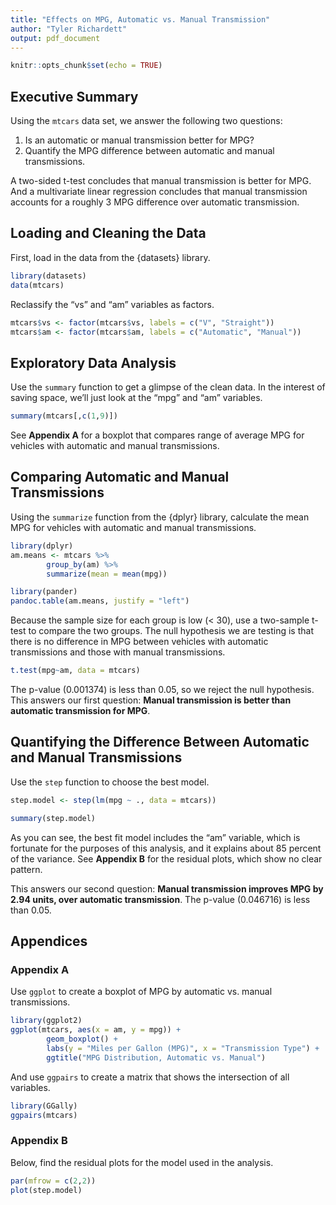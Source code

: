 ```yaml
---
title: "Effects on MPG, Automatic vs. Manual Transmission"
author: "Tyler Richardett"
output: pdf_document
---
```


```r
knitr::opts_chunk$set(echo = TRUE)
```

## Executive Summary

Using the ```mtcars``` data set, we answer the following two questions:

1. Is an automatic or manual transmission better for MPG?
2. Quantify the MPG difference between automatic and manual transmissions.

A two-sided t-test concludes that manual transmission is better for MPG. And a multivariate linear regression concludes that manual transmission accounts for a roughly 3 MPG difference over automatic transmission.

## Loading and Cleaning the Data

First, load in the data from the {datasets} library.

``` r
library(datasets)
data(mtcars)
```

Reclassify the "vs" and "am" variables as factors.

```r
mtcars$vs <- factor(mtcars$vs, labels = c("V", "Straight"))
mtcars$am <- factor(mtcars$am, labels = c("Automatic", "Manual"))
```

## Exploratory Data Analysis

Use the ```summary``` function to get a glimpse of the clean data. In the interest of saving space, we'll just look at the "mpg" and "am" variables.

``` r
summary(mtcars[,c(1,9)])
```

See **Appendix A** for a boxplot that compares range of average MPG for vehicles with automatic and manual transmissions.

## Comparing Automatic and Manual Transmissions

Using the ```summarize``` function from the {dplyr} library, calculate the mean MPG for vehicles with automatic and manual transmissions.

```r
library(dplyr)
am.means <- mtcars %>%
        group_by(am) %>%
        summarize(mean = mean(mpg))
```

``` r
library(pander)
pandoc.table(am.means, justify = "left")
```

Because the sample size for each group is low (< 30), use a two-sample t-test to compare the two groups. The null hypothesis we are testing is that there is no difference in MPG between vehicles with automatic transmissions and those with manual transmissions.

``` r
t.test(mpg~am, data = mtcars)
```

The p-value (0.001374) is less than 0.05, so we reject the null hypothesis. This answers our first question: **Manual transmission is better than automatic transmission for MPG**.

## Quantifying the Difference Between Automatic and Manual Transmissions

Use the ```step``` function to choose the best model.

``` r
step.model <- step(lm(mpg ~ ., data = mtcars))
```

``` r
summary(step.model)
```

As you can see, the best fit model includes the "am" variable, which is fortunate for the purposes of this analysis, and it explains about 85 percent of the variance. See **Appendix B** for the residual plots, which show no clear pattern.

This answers our second question: **Manual transmission improves MPG by 2.94 units, over automatic transmission**. The p-value (0.046716) is less than 0.05.

## Appendices

### Appendix A

Use ```ggplot``` to create a boxplot of MPG by automatic vs. manual transmissions.

``` r
library(ggplot2)
ggplot(mtcars, aes(x = am, y = mpg)) +
        geom_boxplot() +
        labs(y = "Miles per Gallon (MPG)", x = "Transmission Type") +
        ggtitle("MPG Distribution, Automatic vs. Manual")
```

\newpage
And use ```ggpairs``` to create a matrix that shows the intersection of all variables.

``` r
library(GGally)
ggpairs(mtcars)
```

\newpage
### Appendix B

Below, find the residual plots for the model used in the analysis.

``` r
par(mfrow = c(2,2))
plot(step.model)
```